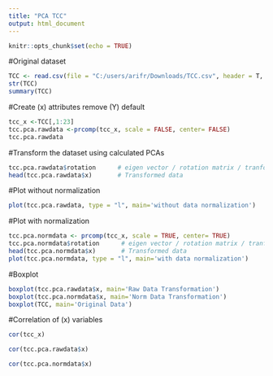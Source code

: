 ```yaml
---
title: "PCA TCC"
output: html_document
---
```


```r
knitr::opts_chunk$set(echo = TRUE)
```
#Original dataset
```r
TCC <- read.csv(file = "C:/users/arifr/Downloads/TCC.csv", header = T, stringsAsFactors = T)
str(TCC)
summary(TCC)
```
#Create (x) attributes remove (Y) default 
```r
tcc_x <-TCC[,1:23]
tcc.pca.rawdata <-prcomp(tcc_x, scale = FALSE, center= FALSE)
tcc.pca.rawdata
```
#Transform the dataset using calculated PCAs
```r
tcc.pca.rawdata$rotation      # eigen vector / rotation matrix / tranformation matrix
head(tcc.pca.rawdata$x)       # Transformed data
```
#Plot without normalization
```r
plot(tcc.pca.rawdata, type = "l", main='without data normalization')
```
#Plot with normalization 
```r
tcc.pca.normdata <- prcomp(tcc_x, scale = TRUE, center= TRUE)
tcc.pca.normdata$rotation      # eigen vector / rotation matrix / tranformation matrix
head(tcc.pca.normdata$x)       # Transformed data
plot(tcc.pca.normdata, type = "l", main='with data normalization')
```
#Boxplot 
```r
boxplot(tcc.pca.rawdata$x, main='Raw Data Transformation')
boxplot(tcc.pca.normdata$x, main='Norm Data Transformation')
boxplot(TCC, main='Original Data')
```
#Correlation of (x) variables 
```r
cor(tcc_x)
```

```r
cor(tcc.pca.rawdata$x)
```

```r
cor(tcc.pca.normdata$x)
```

```r

```

```r

```

```r

```

```r

```

